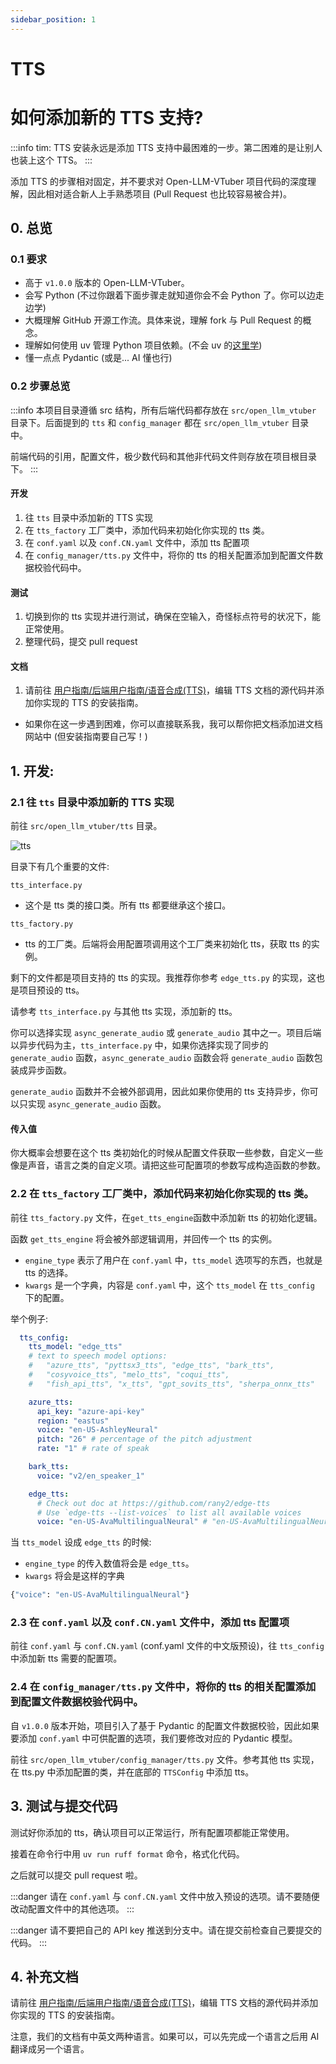 ```yaml
---
sidebar_position: 1
---
```


# TTS

# 如何添加新的 TTS 支持?

:::info
tim: TTS 安装永远是添加 TTS 支持中最困难的一步。第二困难的是让别人也装上这个 TTS。
:::


添加 TTS 的步骤相对固定，并不要求对 Open-LLM-VTuber 项目代码的深度理解，因此相对适合新人上手熟悉项目 (Pull Request 也比较容易被合并)。


## 0. 总览

### 0.1 要求
- 高于 `v1.0.0` 版本的 Open-LLM-VTuber。
- 会写 Python (不过你跟着下面步骤走就知道你会不会 Python 了。你可以边走边学)
- 大概理解 GitHub 开源工作流。具体来说，理解 fork 与 Pull Request 的概念。
- 理解如何使用 uv 管理 Python 项目依赖。(不会 uv 的[这里学](https://docs.astral.sh/uv/getting-started/features/#projects))
- 懂一点点 Pydantic (或是... AI 懂也行)


### 0.2 步骤总览

:::info
本项目目录遵循 src 结构，所有后端代码都存放在 `src/open_llm_vtuber` 目录下。后面提到的 `tts` 和 `config_manager` 都在 `src/open_llm_vtuber` 目录中。

前端代码的引用，配置文件，极少数代码和其他非代码文件则存放在项目根目录下。
:::

#### 开发
1. 往 `tts` 目录中添加新的 TTS 实现
2. 在 `tts_factory` 工厂类中，添加代码来初始化你实现的 tts 类。
3. 在 `conf.yaml` 以及 `conf.CN.yaml` 文件中，添加 tts 配置项
4. 在 `config_manager/tts.py` 文件中，将你的 tts 的相关配置添加到配置文件数据校验代码中。

#### 测试
1. 切换到你的 tts 实现并进行测试，确保在空输入，奇怪标点符号的状况下，能正常使用。
2. 整理代码，提交 pull request

#### 文档
1. 请前往 [用户指南/后端用户指南/语音合成(TTS)](https://github.com/Open-LLM-VTuber/open-llm-vtuber.github.io/blob/main/docs/user-guide/backend/tts.md)，编辑 TTS 文档的源代码并添加你实现的 TTS 的安装指南。
- 如果你在这一步遇到困难，你可以直接联系我，我可以帮你把文档添加进文档网站中 (但安装指南要自己写！)


## 1. 开发:

### 2.1 往 `tts` 目录中添加新的 TTS 实现

前往 `src/open_llm_vtuber/tts` 目录。


![tts](img/tts_package.png)

目录下有几个重要的文件:

`tts_interface.py`
- 这个是 tts 类的接口类。所有 tts 都要继承这个接口。

`tts_factory.py`
- tts 的工厂类。后端将会用配置项调用这个工厂类来初始化 tts，获取 tts 的实例。

剩下的文件都是项目支持的 tts 的实现。我推荐你参考 `edge_tts.py` 的实现，这也是项目预设的 tts。

请参考 `tts_interface.py` 与其他 tts 实现，添加新的 tts。

你可以选择实现 `async_generate_audio` 或 `generate_audio` 其中之一。项目后端以异步代码为主，`tts_interface.py` 中，如果你选择实现了同步的 `generate_audio` 函数，`async_generate_audio` 函数会将 `generate_audio` 函数包装成异步函数。

`generate_audio` 函数并不会被外部调用，因此如果你使用的 tts 支持异步，你可以只实现 `async_generate_audio` 函数。

#### 传入值
你大概率会想要在这个 tts 类初始化的时候从配置文件获取一些参数，自定义一些像是声音，语言之类的自定义项。请把这些可配置项的参数写成构造函数的参数。


### 2.2 在 `tts_factory` 工厂类中，添加代码来初始化你实现的 tts 类。

前往 `tts_factory.py` 文件，在`get_tts_engine`函数中添加新 tts 的初始化逻辑。

函数 `get_tts_engine` 将会被外部逻辑调用，并回传一个 tts 的实例。

- `engine_type` 表示了用户在 `conf.yaml` 中，`tts_model` 选项写的东西，也就是 tts 的选择。
- `kwargs` 是一个字典，内容是 `conf.yaml` 中，这个 `tts_model` 在 `tts_config` 下的配置。

举个例子:

```yaml
  tts_config:
    tts_model: "edge_tts"
    # text to speech model options:
    #   "azure_tts", "pyttsx3_tts", "edge_tts", "bark_tts",
    #   "cosyvoice_tts", "melo_tts", "coqui_tts",
    #   "fish_api_tts", "x_tts", "gpt_sovits_tts", "sherpa_onnx_tts"

    azure_tts:
      api_key: "azure-api-key"
      region: "eastus"
      voice: "en-US-AshleyNeural"
      pitch: "26" # percentage of the pitch adjustment
      rate: "1" # rate of speak

    bark_tts:
      voice: "v2/en_speaker_1"

    edge_tts:
      # Check out doc at https://github.com/rany2/edge-tts
      # Use `edge-tts --list-voices` to list all available voices
      voice: "en-US-AvaMultilingualNeural" # "en-US-AvaMultilingualNeural" #"zh-CN-XiaoxiaoNeural" # "ja-JP-NanamiNeural"
```

当 `tts_model` 设成 `edge_tts` 的时候:
- `engine_type` 的传入数值将会是 `edge_tts`。
- `kwargs` 将会是这样的字典
```python
{"voice": "en-US-AvaMultilingualNeural"}
```


### 2.3 在 `conf.yaml` 以及 `conf.CN.yaml` 文件中，添加 tts 配置项

前往 `conf.yaml` 与 `conf.CN.yaml` (conf.yaml 文件的中文版预设)，往 `tts_config` 中添加新 tts 需要的配置项。


### 2.4 在 `config_manager/tts.py` 文件中，将你的 tts 的相关配置添加到配置文件数据校验代码中。

自 `v1.0.0` 版本开始，项目引入了基于 Pydantic 的配置文件数据校验，因此如果要添加 `conf.yaml` 中可供配置的选项，我们要修改对应的 Pydantic 模型。

前往 `src/open_llm_vtuber/config_manager/tts.py` 文件。参考其他 tts 实现，在 tts.py 中添加配置的类，并在底部的 `TTSConfig` 中添加 tts。


## 3. 测试与提交代码

测试好你添加的 tts，确认项目可以正常运行，所有配置项都能正常使用。

接着在命令行中用 `uv run ruff format` 命令，格式化代码。

之后就可以提交 pull request 啦。

:::danger
请在 `conf.yaml` 与 `conf.CN.yaml` 文件中放入预设的选项。请不要随便改动配置文件中的其他选项。
:::

:::danger
请不要把自己的 API key 推送到分支中。请在提交前检查自己要提交的代码。
:::


## 4. 补充文档

请前往 [用户指南/后端用户指南/语音合成(TTS)](https://github.com/Open-LLM-VTuber/open-llm-vtuber.github.io/blob/main/docs/user-guide/backend/tts.md)，编辑 TTS 文档的源代码并添加你实现的 TTS 的安装指南。

注意，我们的文档有中英文两种语言。如果可以，可以先完成一个语言之后用 AI 翻译成另一个语言。

